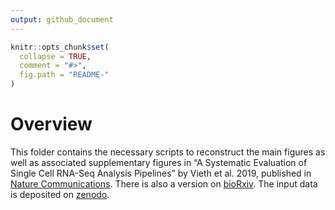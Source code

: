 ```yaml
---
output: github_document
---
```


<!-- README.md is generated from README.Rmd. Please edit that file -->

```r
knitr::opts_chunk$set(
  collapse = TRUE,
  comment = "#>",
  fig.path = "README-"
)
```

# Overview

This folder contains the necessary scripts to reconstruct the main figures as well as associated supplementary figures in "A Systematic Evaluation of Single Cell RNA-Seq Analysis Pipelines" by Vieth et al. 2019, published in [Nature Communications](https://doi.org/10.1038/s41467-019-12266-7). 
There is also a version on [bioRxiv](https://www.biorxiv.org/content/10.1101/583013v1).
The input data is deposited on [zenodo](http://doi.org/10.5281/zenodo.3364467).


